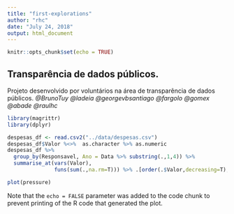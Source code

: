 ```yaml
---
title: "first-explorations"
author: "rhc"
date: "July 24, 2018"
output: html_document
---
```


```r
knitr::opts_chunk$set(echo = TRUE)
```

## Transparência de dados públicos.

Projeto desenvolvido por voluntários na área de transparência de dados públicos. *@BrunoTuy @ladeia @georgevbsantiago @fargolo @gomex @abade @raulhc*   
```r
library(magrittr)
library(dplyr)
```

```r
despesas_df <- read.csv2("../data/despesas.csv")
despesas_df$Valor %<>%  as.character %>% as.numeric
despesas_df %>% 
  group_by(Responsavel, Ano = Data %>% substring(.,1,4)) %>% 
  summarise_at(vars(Valor), 
               funs(sum(.,na.rm=T))) %>% .[order(.$Valor,decreasing=T),]
```

```r
plot(pressure)
```

Note that the `echo = FALSE` parameter was added to the code chunk to prevent printing of the R code that generated the plot.
